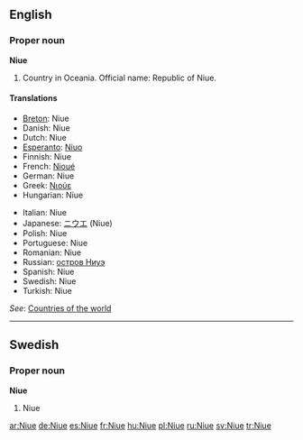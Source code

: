 ==English==

===Proper noun===
'''Niue'''

# Country in Oceania. Official name: Republic of Niue.

====Translations====
{{top}}
*[[Breton]]: Niue
*Danish: Niue
*Dutch: Niue
*[[Esperanto]]: [[Niuo]]
*Finnish: Niue
*French: [[Nioué]]
*German: Niue
*Greek: [[Νιούε]]
*Hungarian: Niue
{{mid}}
*Italian: Niue
*Japanese: [[ニウエ]] (Niue)
*Polish: Niue
*Portuguese: Niue
*Romanian: Niue
*Russian: [[остров Ниуэ]]
*Spanish: Niue
*Swedish: Niue
*Turkish: Niue
{{bottom}}

''See'': [[Appendix:Countries of the world|Countries of the world]]

----

==Swedish==

===Proper noun===
'''Niue'''

# Niue

[[ar:Niue]]
[[de:Niue]]
[[es:Niue]]
[[fr:Niue]]
[[hu:Niue]]
[[pl:Niue]]
[[ru:Niue]]
[[sv:Niue]]
[[tr:Niue]]